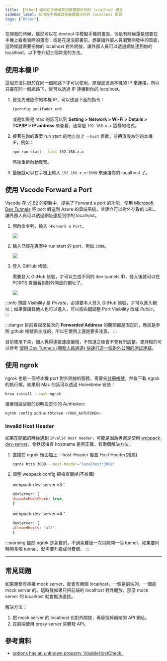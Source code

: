 ```yaml
---
title: 【Other】如何在手機或其他裝置顯示你的 localhost 網頁
sidebar_label: 如何在手機或其他裝置顯示你的 localhost 網頁
tags: ["Other"]
---
```



在開發的時候，雖然可以在 devtool 中模擬手機的畫面，但是有時候還是想要在手機上看看實際的畫面；或是在還沒部署前，想要讓外部人員瀏覽開發中的頁面，這時候就需要把你的 localhost 對外開放，讓外部人員可以透過網址連到你的 localhost，以下會介紹三個常見的方法。

## 使用本機 IP

這個方法只限於在同一個網路下才可以使用，原理是透過本機的 IP 來連接，所以只要在同一個網路下，就可以透過 IP 連接到你的 localhost。

1. 首先先確認你的本機 IP，可以透過下面的指令：

   ```bash
   ipconfig getifaddr en0
   ```

   或是如果是 mac 的話可以到 **Setting > Network > Wi-Fi > Details > TCP/IP > IP address** 來查看，通常是 `192.168.x.x` 這樣的格式。

2. 接著在你的專案 run start 的地方加上 `--host` 參數，並把值設為你的本機 IP，例如：

   ```bash
   npm run start --host 192.168.x.x
   ```

   然後重新啟動專案。

3. 最後就可以在手機上輸入 `192.168.x.x:3000` 來連接你的 localhost 了。

## 使用 Vscode Forward a Port

Vscode 在 [v1.82](https://code.visualstudio.com/updates/v1_82#_builtin-port-forwarding) 的更新中，提供了 Forward a port 的功能，使用 [Microsoft Dev Tunnels](https://learn.microsoft.com/en-us/azure/developer/dev-tunnels/get-started?tabs=windows) 將 port 轉送到 Azure 的雲端系統，並建立可以對外存取的 URL，讓外部人員可以透過網址連接到你的 localhost。

1. 開啟命令列，輸入 `>Forward a Port`。

   <Img src={image_1} />

2. 輸入已經在專案中 run start 的 port，例如 `3000`。

   <Img src={image_2} />

3. 登入 GitHub 帳號。

   需要登入 GitHub 帳號，才可以生成不同的 dev tunnels ID，登入後就可以在 PORTS 頁面看到對外開放的網址了。

   <Img src={image_3} />

:::info
預設 Visibility 是 _Private_，必須要本人登入 GitHub 帳號，才可以進入網址；如果要讓其他人也可以進入，可以按右鍵調整 Port Visibility 改成 _Public_。
:::

:::danger
目前看起來每次的 **Forwarded Address** 的開頭都是固定的，應該是參照 github 帳號來生成的，所以在使用上還是要多注意。
:::

目前使用下來，個人覺得連接速度偏慢，不知道之後會不會有所調整。更詳細的可以參考 [使用 Dev Tunnels (開發人員通道) 快速打造一個對外公開的測試連結](https://blog.miniasp.com/post/2023/12/25/Port-forwarding-local-services-with-Dev-Tunnels)。

## 使用 ngrok

ngrok 也是一個將本機 port 對外開放的服務，需要先[註冊帳號](https://ngrok.com/)，然後下載 ngrok 的執行檔，如果用 Mac 的話可以透過 Homebrew 安裝：

```bash
brew install --cask ngrok
```

接著根據官網的說明設定你的 Authtoken:

```bash
ngrok config add-authtoken <YOUR_AUTHTOKEN>
```

### Invalid Host Header

如果在開啟的時候遇到 `Invalid Host Header`，可能是因為專案是使用 [webpack-dev-server](https://webpack.js.org/configuration/dev-server/)，會默認檢查 hostname 是否正確，有兩個解決方法：

1. 直接在 ngrok 後面加上 --host-Header 覆蓋 Host Header(推薦)

   ```bash
   ngrok http 3000 --host-header="localhost:3000"
   ```

2. 調整 webpack config 把檢查關掉(不推薦)

   webpack-dev-server v3：

   ```js
   devServer: {
   disableHostCheck: true,
   }
   ```

   webpack-dev-server v4：

   ```js
   devServer: {
   allowedHosts: "all",
   }
   ```

:::warning
雖然 ngrok 是免費的，不過免費版一次只能開一個 tunnel，如果要同時開多個 tunnel，就需要升級成付費版。
:::

---

## 常見問題

如果專案有串接 mock server，就會有兩個 localhost，一個是前端的，一個是 mock server 的。這時候如果只把前端的 localhost 對外開放，那麼 mock server 的 localhost 就會無法連接。

解決方法：

1. 把 mock server 的 localhost 也對外開放，再替換掉前端的 API 網址。
2. 在前端使用 proxy server 來轉發 API。

## 參考資料

- [options has an unknown property 'disableHostCheck'.](https://github.com/webpack/webpack-dev-server/issues/4142)
